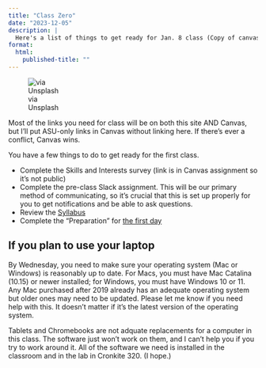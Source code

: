 ```yaml
---
title: "Class Zero"
date: "2023-12-05"
description: |
  Here's a list of things to get ready for Jan. 8 class (Copy of canvas assignment)
format: 
  html: 
    published-title: ""
---
```



::: {.g-col-3 .figure-img .img-fluid .float-end .ms-2 .me-4 style="--bs-gap: 1rem;width:30%"}
![via Unsplash](../assets/img/thumbnail.jpg){fig-alt="Picture of desk"}
::: 



Most of the links you need for class will be on both this site AND Canvas, but I'll put ASU-only links in Canvas without linking here. If there's ever a conflict, Canvas wins. 

You have a few things to do to get ready for the first class. 

* Complete the Skills and Interests survey  (link is in Canvas assignment so it's not public)
* Complete the pre-class Slack assignment. This will be our primary method of communicating, so it's crucial that this is set up properly for you to get notifications and be able to ask questions. 
* Review the [Syllabus](../syllabus.qmd)  
* Complete the "Preparation" for [the first day](../weeks/week01-1.qmd)


::: {.callout-warning}
## If you plan to use your laptop

By Wednesday, you need to make sure your operating system (Mac or Windows) is reasonably up to date. For Macs, you must have Mac Catalina (10.15) or newer installed; for Windows, you must have Windows 10 or 11. Any Mac purchased after 2019 already has an adequate operating system but older ones may need to be updated. Please let me know if you need help with this. It doesn't matter if it's the latest version of the operating system.

Tablets and Chromebooks are not adquate replacements for a computer in this class. The software just won't work on them, and I can't help you if you try to work around it. All of the software we need is installed in the classroom and in the lab in Cronkite 320. (I hope.)
:::



